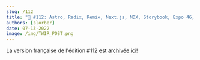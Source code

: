```yaml
---
slug: /112
title: "📨 #112: Astro, Radix, Remix, Next.js, MDX, Storybook, Expo 46, Skia, TanStack, TC39, Docusaurus..."
authors: [slorber]
date: 07-13-2022
image: /img/TWIR_POST.png
---
```


La version française de l'édition #112 est [archivée ici](https://www.getrevue.co/profile/sebastien-lorber/issues/react-hebdo-112-jsx-expressions-storybook-remix-actionless-reducers-atomic-forms-npm-trends-expo-rn-keyboard-bun-1256270)!
